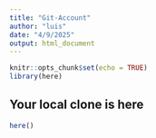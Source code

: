 ```yaml
---
title: "Git-Account"
author: "luis"
date: "4/9/2025"
output: html_document
---
```


```r
knitr::opts_chunk$set(echo = TRUE)
library(here)
```

## Your local clone is here


```r
here()
```
